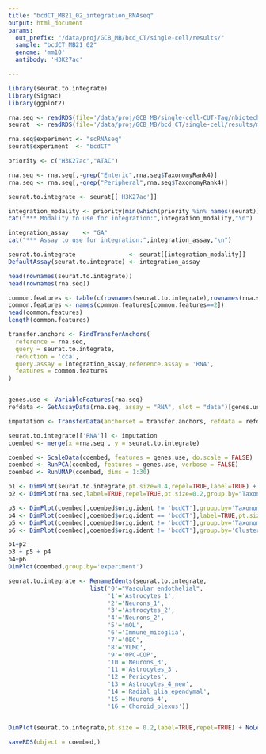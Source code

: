 ```yaml
---
title: "bcdCT_MB21_02_integration_RNAseq"
output: html_document
params:
  out_prefix: "/data/proj/GCB_MB/bcd_CT/single-cell/results/"
  sample: "bcdCT_MB21_02"
  genome: 'mm10'
  antibody: 'H3K27ac'

---
```


```r
library(seurat.to.integrate)
library(Signac)
library(ggplot2)
```

```r
rna.seq <- readRDS(file='/data/proj/GCB_MB/single-cell-CUT-Tag/nbiotech_paper/analysis/results/Sten_RNA/clustering/01.clustering_20000cells.Rds')
seurat  <- readRDS(file='/data/proj/GCB_MB/bcd_CT/single-cell/results/multiple_modalities/H3K27ac_H3K27me3/seurat_5000/Seurat_object_clustered.Rds')

rna.seq$experiment <- "scRNAseq"
seurat$experiment  <- "bcdCT"

priority <- c("H3K27ac","ATAC")
```

```r
rna.seq <- rna.seq[,-grep("Enteric",rna.seq$TaxonomyRank4)]
rna.seq <- rna.seq[,-grep("Peripheral",rna.seq$TaxonomyRank4)]
```

```r
seurat.to.integrate <- seurat[['H3K27ac']]
```


```r
integration_modality <- priority[min(which(priority %in% names(seurat)))]
cat("*** Modality to use for integration:",integration_modality,"\n")

integration_assay    <- "GA"
cat("*** Assay to use for integration:",integration_assay,"\n")

seurat.to.integrate               <- seurat[[integration_modality]]
DefaultAssay(seurat.to.integrate) <- integration_assay

head(rownames(seurat.to.integrate))
head(rownames(rna.seq))

common.features <- table(c(rownames(seurat.to.integrate),rownames(rna.seq)))
common.features <- names(common.features[common.features==2])
head(common.features)
length(common.features)
```

```r
transfer.anchors <- FindTransferAnchors(
  reference = rna.seq,
  query = seurat.to.integrate,
  reduction = 'cca',
  query.assay = integration_assay,reference.assay = 'RNA',
  features = common.features
)


genes.use <- VariableFeatures(rna.seq)
refdata <- GetAssayData(rna.seq, assay = "RNA", slot = "data")[genes.use, ]

imputation <- TransferData(anchorset = transfer.anchors, refdata = refdata, weight.reduction = seurat.to.integrate[["lsi"]],dims = 2:50)

seurat.to.integrate[['RNA']] <- imputation
coembed <- merge(x =rna.seq , y = seurat.to.integrate)

coembed <- ScaleData(coembed, features = genes.use, do.scale = FALSE)
coembed <- RunPCA(coembed, features = genes.use, verbose = FALSE)
coembed <- RunUMAP(coembed, dims = 1:30)

```

```r
p1 <- DimPlot(seurat.to.integrate,pt.size=0.4,repel=TRUE,label=TRUE) + NoLegend() + ggtitle('multimodal CUT&Tag un-integrated')
p2 <- DimPlot(rna.seq,label=TRUE,repel=TRUE,pt.size=0.2,group.by="TaxonomyRank4") + NoLegend() + ggtitle('mouse brain atlas scRNA-seq un-integrated')

p3 <- DimPlot(coembed[,coembed$orig.ident != 'bcdCT'],group.by='TaxonomyRank3',label=TRUE,pt.size = 0.2,repel = TRUE,) + NoLegend()
p4 <- DimPlot(coembed[,coembed$orig.ident == 'bcdCT'],label=TRUE,pt.size=0.2) + NoLegend()
p5 <- DimPlot(coembed[,coembed$orig.ident != 'bcdCT'],group.by='TaxonomyRank4',label=TRUE,pt.size = 0.2,repel=TRUE) + NoLegend()
p6 <- DimPlot(coembed[,coembed$orig.ident != 'bcdCT'],group.by='ClusterName',label=TRUE,pt.size = 0.2,repel=TRUE) + NoLegend()

p1+p2
p3 + p5 + p4
p4+p6
DimPlot(coembed,group.by='experiment')

```


```r
seurat.to.integrate <- RenameIdents(seurat.to.integrate,
                       list('0'="Vascular endothelial",
                            '1'='Astrocytes_1',
                            '2'='Neurons_1',
                            '3'='Astrocytes_2',
                            '4'='Neurons_2',
                            '5'='mOL',
                            '6'='Immune_micoglia',
                            '7'='OEC',
                            '8'='VLMC',
                            '9'='OPC-COP',
                            '10'='Neurons_3',
                            '11'='Astrocytes_3',
                            '12'='Pericytes',
                            '13'='Astrocytes_4_new',
                            '14'='Radial_glia_ependymal',
                            '15'='Neurons_4',
                            '16'='Choroid_plexus'))


DimPlot(seurat.to.integrate,pt.size = 0.2,label=TRUE,repel=TRUE) + NoLegend()
```



```r
saveRDS(object = coembed,)
```

